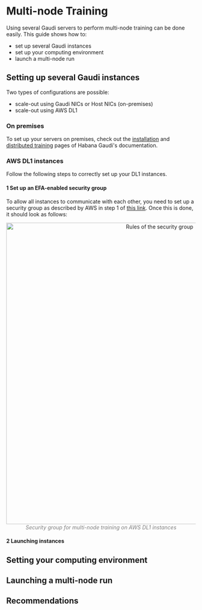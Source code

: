 <!---
Copyright 2022 The HuggingFace Team. All rights reserved.

Licensed under the Apache License, Version 2.0 (the "License");
you may not use this file except in compliance with the License.
You may obtain a copy of the License at

    http://www.apache.org/licenses/LICENSE-2.0

Unless required by applicable law or agreed to in writing, software
distributed under the License is distributed on an "AS IS" BASIS,
WITHOUT WARRANTIES OR CONDITIONS OF ANY KIND, either express or implied.
See the License for the specific language governing permissions and
limitations under the License.
-->

# Multi-node Training

Using several Gaudi servers to perform multi-node training can be done easily. This guide shows how to:
- set up several Gaudi instances
- set up your computing environment
- launch a multi-node run


## Setting up several Gaudi instances

Two types of configurations are possible:
- scale-out using Gaudi NICs or Host NICs (on-premises)
- scale-out using AWS DL1


### On premises

To set up your servers on premises, check out the [installation](https://docs.habana.ai/en/latest/Installation_Guide/Bare_Metal_Fresh_OS.html) and [distributed training](https://docs.habana.ai/en/latest/PyTorch/PyTorch_Scaling_Guide/index.html) pages of Habana Gaudi's documentation.


### AWS DL1 instances

Follow the following steps to correctly set up your DL1 instances.


#### 1 Set up an EFA-enabled security group

To allow all instances to communicate with each other, you need to set up a security group as described by AWS in step 1 of [this link](https://docs.aws.amazon.com/AWSEC2/latest/UserGuide/efa-start.html#efa-start-security).
Once this is done, it should look as follows:
<p align="center">
    <img alt="Rules of the security group" src="https://huggingface.co/datasets/optimum/documentation-images/resolve/main/habana/multi_node_security_group.png" width="800">
    <br>
    <em style="color: grey">Security group for multi-node training on AWS DL1 instances</em>
</p>


#### 2 Launching instances


## Setting your computing environment


## Launching a multi-node run


## Recommendations

